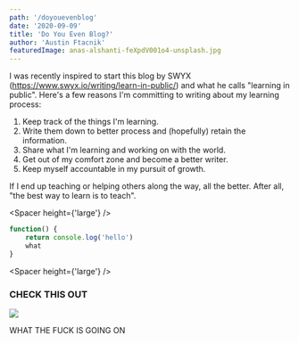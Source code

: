 ```yaml
---
path: '/doyouevenblog'
date: '2020-09-09'
title: 'Do You Even Blog?'
author: 'Austin Ftacnik'
featuredImage: anas-alshanti-feXpdV001o4-unsplash.jpg
---
```



I was recently inspired to start this blog by SWYX (https://www.swyx.io/writing/learn-in-public/) and what he calls "learning in public".
Here's a few reasons I'm committing to writing about my learning process:

1. Keep track of the things I'm learning.
2. Write them down to better process and (hopefully) retain the information.
3. Share what I'm learning and working on with the world.
4. Get out of my comfort zone and become a better writer.
5. Keep myself accountable in my pursuit of growth.

If I end up teaching or helping others along the way, all the better. After all, "the best way to learn is to teach".

<Spacer height={'large'} />

```javascript
function() {
    return console.log('hello')
    what
}
```

<Spacer height={'large'} />

<h3>CHECK THIS OUT</h3>

<img src='anas-alshanti-feXpdV001o4-unsplash.jpg' />

WHAT THE FUCK IS GOING ON
